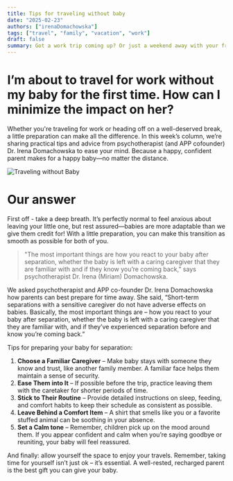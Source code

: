 ```yaml
---
title: Tips for traveling without baby
date: "2025-02-23"
authors: ["irenaDomachowska"]
tags: ["travel", "family", "vacation", "work"]
draft: false
summary: Got a work trip coming up? Or just a weekend away with your friends? Psychotherapist Dr. Irena Domachowska has tips to help you navigate your time apart from your little one.
---
```


# I’m about to travel for work without my baby for the first time. How can I minimize the impact on her?

Whether you're traveling for work or heading off on a well-deserved break, a little preparation can make all the difference. In this week’s column, we’re sharing practical tips and advice from psychotherapist (and APP cofounder) Dr. Irena Domachowska to ease your mind. Because a happy, confident parent makes for a happy baby—no matter the distance.

![Traveling without Baby](/static/images/advice/sofia-sforza-APHuyhlnEuc-unsplash.jpg)

# Our answer

First off - take a deep breath. It’s perfectly normal to feel anxious about leaving your little one, but rest assured—babies are more adaptable than we give them credit for! With a little preparation, you can make this transition as smooth as possible for both of you.

> "The most important things are how you react to your baby after separation, whether the baby is left with a caring caregiver that they are familiar with and if they know you’re coming back," says psychotherapist Dr. Irena (Miriam) Domachowska.

We asked psychotherapist and APP co-founder Dr. Irena Domachowska how parents can best prepare for time away. She said, “Short-term separations with a sensitive caregiver do not have adverse effects on babies. Basically, the most important things are – how you react to your baby after separation, whether the baby is left with a caring caregiver that they are familiar with, and if they’ve experienced separation before and know you’re coming back.”

Tips for preparing your baby for separation:

1. **Choose a Familiar Caregiver** – Make baby stays with someone they know and trust, like another family member. A familiar face helps them maintain a sense of security.
2. **Ease Them into It** – If possible before the trip, practice leaving them with the caretaker for shorter periods of time.
3. **Stick to Their Routine** – Provide detailed instructions on sleep, feeding, and comfort habits to keep their schedule as consistent as possible.
4. **Leave Behind a Comfort Item** – A shirt that smells like you or a favorite stuffed animal can be soothing in your absence.
5. **Set a Calm tone** – Remember, children pick up on the mood around them. If you appear confident and calm when you’re saying goodbye or reuniting, your baby will feel reassured.

And finally: allow yourself the space to enjoy your travels. Remember, taking time for yourself isn’t just ok – it’s essential. A well-rested, recharged parent is the best gift you can give your baby.
